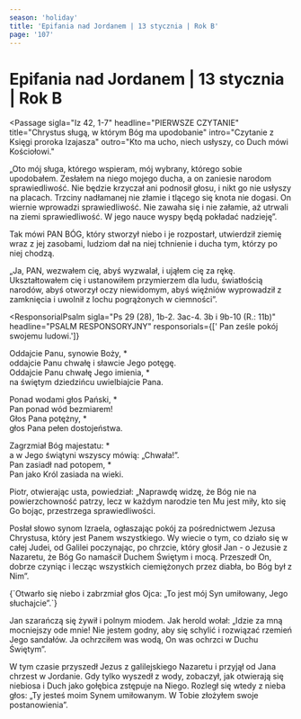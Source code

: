 ```yaml
---
season: 'holiday'
title: 'Epifania nad Jordanem | 13 stycznia | Rok B'
page: '107'
---
```


# Epifania nad Jordanem | 13 stycznia | Rok B

<Passage
  sigla="Iz 42, 1-7"
  headline="PIERWSZE CZYTANIE"
  title="Chrystus sługą, w którym Bóg ma upodobanie"
  intro="Czytanie z Księgi proroka Izajasza"
  outro="Kto ma ucho, niech usłyszy, co Duch mówi Kościołowi."
>
  <p>„Oto mój sługa, którego wspieram, mój wybrany, którego sobie upodobałem. Zesłałem na niego mojego ducha, a on zaniesie narodom sprawiedliwość. Nie będzie krzyczał ani podnosił głosu, i nikt go nie usłyszy na placach. Trzciny nadłamanej nie złamie i tlącego się knota nie dogasi. On wiernie wprowadzi sprawiedliwość. Nie zawaha się i nie załamie, aż utrwali na ziemi sprawiedliwość. W jego nauce wyspy będą pokładać nadzieję”.</p>
  <p>Tak mówi PAN BÓG, który stworzył niebo i je rozpostarł, utwierdził ziemię wraz z jej zasobami, ludziom dał na niej tchnienie i ducha tym, którzy po niej chodzą.</p>
  <p>„Ja, PAN, wezwałem cię, abyś wyzwalał, i ująłem cię za rękę. Ukształtowałem cię i ustanowiłem przymierzem dla ludu, światłością narodów, abyś otworzył oczy niewidomym, abyś więźniów wyprowadził z zamknięcia i uwolnił z lochu pogrążonych w ciemności”.</p>
</Passage>

<ResponsorialPsalm
  sigla="Ps 29 (28), 1b-2. 3ac-4. 3b i 9b-10 (R.: 11b)"
  headline="PSALM RESPONSORYJNY"
  responsorials={[' Pan ześle pokój swojemu ludowi.']}
>
  <p>Oddajcie Panu, synowie Boży, *<br/>oddajcie Panu chwałę i sławcie Jego potęgę.<br/>Oddajcie Panu chwałę Jego imienia, *<br/>na świętym dziedzińcu uwielbiajcie Pana.</p>
  <p>Ponad wodami głos Pański, *<br/>Pan ponad wód bezmiarem!<br/>Głos Pana potężny, *<br/>głos Pana pełen dostojeństwa.</p>
  <p>Zagrzmiał Bóg majestatu: *<br/>a w Jego świątyni wszyscy mówią: „Chwała!”.<br/>Pan zasiadł nad potopem, *<br/>Pan jako Król zasiada na wieki.</p>
</ResponsorialPsalm>
<Passage
  sigla="Dz 10, 34-38"
  headline="DRUGIE CZYTANIE"
  title="Jezus został namaszczony Duchem Świętym"
  intro="Czytanie z Dziejów Apostolskich"
  outro="Kto ma ucho, niech usłyszy, co Duch mówi Kościołowi."
>
  <p>Piotr, otwierając usta, powiedział: „Naprawdę widzę, że Bóg nie na powierzchowność patrzy, lecz w każdym narodzie ten Mu jest miły, kto się Go bojąc, przestrzega sprawiedliwości.</p>
  <p>Posłał słowo synom Izraela, ogłaszając pokój za pośrednictwem Jezusa Chrystusa, który jest Panem wszystkiego. Wy wiecie o tym, co działo się w całej Judei, od Galilei poczynając, po chrzcie, który głosił Jan - o Jezusie z Nazaretu, że Bóg Go namaścił Duchem Świętym i mocą. Przeszedł On, dobrze czyniąc i lecząc wszystkich ciemiężonych przez diabła, bo Bóg był z Nim”.</p>
</Passage>
<Passage
  sigla="Por. Mk 9, 6"
  headline="AKLAMACJA"
  acclamation="Aklamacja: Alleluja, alleluja, alleluja."
>
  {`Otwarło się niebo i zabrzmiał głos Ojca:
„To jest mój Syn umiłowany, Jego słuchajcie”.`}
</Passage>
<Passage
  sigla="Mk 1, 6b-11"
  headline="EWANGELIA"
  title="Chrzest Jezusa"
  intro=" Słowa Ewangelii według świętego Marka"
  outro="Oto słowo Pańskie"
>
  <p>Jan szarańczą się żywił i polnym miodem. Jak herold wołał: „Idzie za mną mocniejszy ode mnie! Nie jestem godny, aby się schylić i rozwiązać rzemień Jego sandałów. Ja ochrzciłem was wodą, On was ochrzci w Duchu Świętym”.</p>
  <p>W tym czasie przyszedł Jezus z galilejskiego Nazaretu i przyjął od Jana chrzest w Jordanie. Gdy tylko wyszedł z wody, zobaczył, jak otwierają się niebiosa i Duch jako gołębica zstępuje na Niego. Rozległ się wtedy z nieba głos: „Ty jesteś moim Synem umiłowanym. W Tobie złożyłem swoje postanowienia”.</p>
</Passage>

